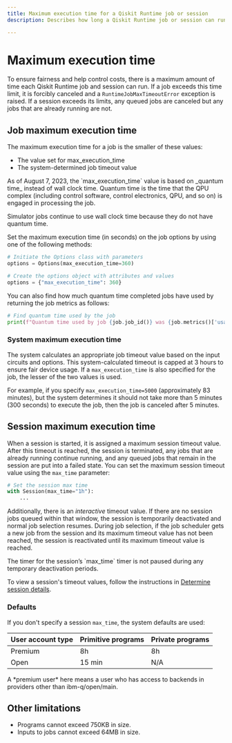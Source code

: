 ```yaml
---
title: Maximum execution time for a Qiskit Runtime job or session
description: Describes how long a Qiskit Runtime job or session can run.

---
```


# Maximum execution time 

To ensure fairness and help control costs, there is a maximum amount of time each Qiskit Runtime job and session can run. If a job exceeds this time limit, it is forcibly canceled and a `RuntimeJobMaxTimeoutError` exception is raised. If a session exceeds its limits, any queued jobs are canceled but any jobs that are already running are not. 

<span id="max-job"></span>
## Job maximum execution time

The maximum execution time for a job is the smaller of these values:

- The value set for max_execution_time
- The system-determined job timeout value

<Admonition type="note">
  As of August 7, 2023, the `max_execution_time` value is based on _quantum time_ instead of wall clock time. Quantum time is the time that the QPU complex (including control software, control electronics, QPU, and so on) is engaged in processing the job. 
  
  Simulator jobs continue to use wall clock time because they do not have quantum time.
</Admonition>

Set the maximum execution time (in seconds) on the job options by using one of the following methods:

```python
# Initiate the Options class with parameters
options = Options(max_execution_time=360)
```

```python
# Create the options object with attributes and values
options = {"max_execution_time": 360}
```

You can also find how much quantum time completed jobs have used by returning the job metrics as follows:

```python
# Find quantum time used by the job
print(f"Quantum time used by job {job.job_id()} was {job.metrics()['usage']['quantum_seconds']} seconds")
```

<span id="max-system"></span>
### System maximum execution time

The system calculates an appropriate job timeout value based on the input circuits and options. This system-calculated timeout is capped at 3 hours to ensure fair device usage. If a `max_execution_time` is also specified for the job, the lesser of the two values is used.

For example, if you specify `max_execution_time=5000` (approximately 83 minutes), but the system determines it should not take more than 5 minutes (300 seconds) to execute the job, then the job is canceled after 5 minutes.

<span id="max-session"></span>
## Session maximum execution time

When a session is started, it is assigned a maximum session timeout value. After this timeout is reached, the session is terminated, any jobs that are already running continue running, and any queued jobs that remain in the session are put into a failed state. You can set the maximum session timeout value using the `max_time` parameter:

```python
# Set the session max time
with Session(max_time="1h"):
    ...
```    

Additionally, there is an *interactive* timeout value. If there are no session jobs queued within that window, the session is temporarily deactivated and normal job selection resumes. During job selection, if the job scheduler gets a new job from the session and its maximum timeout value has not been reached, the session is reactivated until its maximum timeout value is reached.

<Admonition type="note">
  The timer for the session’s `max_time` timer is not paused during any temporary deactivation periods.
</Admonition>

To view a session's timeout values, follow the instructions in [Determine session details](sessions#session-details).

### Defaults

If you don't specify a session `max_time`, the system defaults are used:


| User account type | Primitive programs | Private programs |
| ----------------- | ------------------ | ---------------- |
| Premium           | 8h                 | 8h               |
| Open              | 15 min             | N/A              |

<Admonition type="note">
  A *premium user* here means a user who has access to backends in providers other than ibm-q/open/main.
</Admonition> 

## Other limitations

*   Programs cannot exceed 750KB in size.
*   Inputs to jobs cannot exceed 64MB in size.